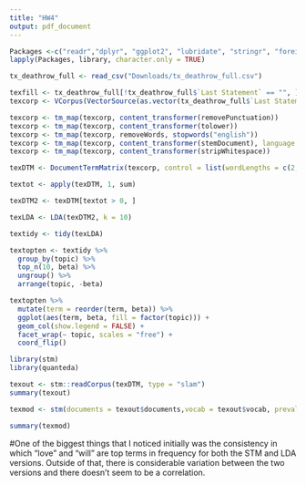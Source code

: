 ```yaml
---
title: "HW4"
output: pdf_document
---
```


```r

Packages <-c("readr","dplyr", "ggplot2", "lubridate", "stringr", "foreign", "xml2", "rvest", "tm", "tidytext", "proxy", "modeltools", "topicmodels")
lapply(Packages, library, character.only = TRUE)

tx_deathrow_full <- read_csv("Downloads/tx_deathrow_full.csv")
```

```r
texfill <- tx_deathrow_full[!tx_deathrow_full$`Last Statement` == "", ]
texcorp <- VCorpus(VectorSource(as.vector(tx_deathrow_full$`Last Statement`)))

texcorp <- tm_map(texcorp, content_transformer(removePunctuation))
texcorp <- tm_map(texcorp, content_transformer(tolower))
texcorp <- tm_map(texcorp, removeWords, stopwords("english"))
texcorp <- tm_map(texcorp, content_transformer(stemDocument), language = "english")
texcorp <- tm_map(texcorp, content_transformer(stripWhitespace))
```

```r
texDTM <- DocumentTermMatrix(texcorp, control = list(wordLengths = c(2, Inf)))

textot <- apply(texDTM, 1, sum)

texDTM2 <- texDTM[textot > 0, ]

texLDA <- LDA(texDTM2, k = 10)

textidy <- tidy(texLDA)
```

```r
textopten <- textidy %>%
  group_by(topic) %>%
  top_n(10, beta) %>%
  ungroup() %>%
  arrange(topic, -beta)

textopten %>%
  mutate(term = reorder(term, beta)) %>%
  ggplot(aes(term, beta, fill = factor(topic))) +
  geom_col(show.legend = FALSE) +
  facet_wrap(~ topic, scales = "free") +
  coord_flip()
```

```r
library(stm)
library(quanteda)

texout <- stm::readCorpus(texDTM, type = "slam")
summary(texout)
```

```r

texmod <- stm(documents = texout$documents,vocab = texout$vocab, prevalence = NULL, K = 10, data = tx_deathrow_full$Race,)
```

```r
summary(texmod)
```

#One of the biggest things that I noticed initially was the consistency in which "love" and "will" are top terms in frequency for both the STM and LDA versions. Outside of that, there is considerable variation between the two versions and there doesn't seem to be a correlation.
